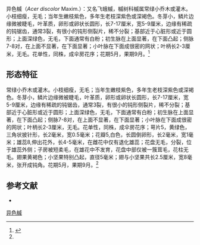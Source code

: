 {{Speciesbox
| name = 异色槭
| status = 
| status_system = 
| image =
| genus = Acer
| species = discolor
| authority = Maxim.
}}

异色槭（''Acer discolor'' Maxim.）：又名飞蛾槭，槭树科槭属常绿小乔木或灌木。小枝细瘦，无毛；当年生嫩枝紫色，多年生老枝深紫色或深褐色。冬芽小，鳞片边缘微被睫毛，叶革质，卵形或卵状长圆形，长7-17厘米，宽5-9厘米，边缘有稀疏的钝锯齿，通常3裂，有很小的钝形侧裂片，稀不分裂；基部近于心脏形或近于圆形；上面深绿色，无毛，下面通常有白粉；初生脉在上面显著，在下面凸起；侧脉7-8对，在上面不显著，在下面显著；小叶脉在下面成很密的网状；叶柄长2-3厘米，无毛。花单性，同株，成伞房花序；花期5月，果期9月。<ref name=":0">{{Cite web|url=http://www.bioinfo.cn/zwwz.php?v=y&ID=1120|title=中国植物物种编目数据库|accessdate=2017-02-16|work=www.bioinfo.cn|deadurl=yes|archiveurl=https://web.archive.org/web/20170216142516/http://www.bioinfo.cn/zwwz.php?v=y&ID=1120|archivedate=2017-02-16}}</ref>

== 形态特征 ==
常绿小乔木或灌木。小枝细瘦，无毛；当年生嫩枝紫色，多年生老枝深紫色或深褐色。冬芽小，鳞片边缘微被睫毛，叶革质，卵形或卵状长圆形，长7-17厘米，宽5-9厘米，边缘有稀疏的钝锯齿，通常3裂，有很小的钝形侧裂片，稀不分裂；基部近于心脏形或近于圆形；上面深绿色，无毛，下面通常有白粉；初生脉在上面显著，在下面凸起；侧脉7-8对，在上面不显著，在下面显著；小叶脉在下面成很密的网状；叶柄长2-3厘米，无毛。花单性，同株，成伞房花序；萼片5，黄绿色，三角状披针形，长2毫米，宽0.5毫米；花瓣5,白色，长圆倒卵形，长2毫米，宽1毫米；雄蕊8,伸出花外，长4-5毫米，在雌花中仅有退化雄蕊；花盘无毛，分裂，位于雄蕊外侧；子房被短柔毛，在雄花中不发育，花盘中部仅被一簇茸毛，花柱无毛。翅果黄褐色；小坚果特别凸起，直径5毫米；翅与小坚果共长2.5厘米，宽8毫米，张开成钝角。花期5月，果期9月。<ref name=":0" />

== 参考文献 ==
<div class="references-small">
* {{cite web| url =http://www.bioinfo.cn/db05/KmzwSpecies.php?action=view&id=780| title =异色槭| work =《中国高等植物数据库全库》| publisher =中国科学院微生物研究所| author =昆明植物研究所| accessdate =2009-02-21| deadurl =yes| archiveurl =https://web.archive.org/web/20160305034740/http://www.bioinfo.cn/db05/KmzwSpecies.php?action=view&id=780| archivedate =2016-03-05}}
</div>
{{Taxonbar|from=Q6805573}}

[[Category:枫属|异色槭]]